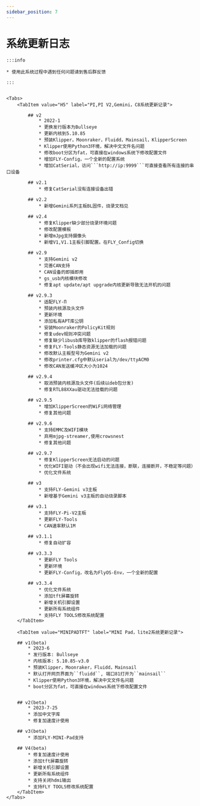 ```yaml
---
sidebar_position: 7
---
```



# 系统更新日志

    :::info

    * 使用此系统过程中遇到任何问题请到售后群反馈
    
    :::


    <Tabs>
        <TabItem value="H5" label="PI,PI V2,Gemini，C8系统更新记录">

            ## v2
                * 2022-1
                * 更换发行版本为Bullseye
                * 更新内核到5.10.85
                * 预装Klipper，Moonraker，Fluidd，Mainsail，KlipperScreen
                * Klipper使用Python3环境，解决中文文件名问题
                * 修改boot分区为fat，可直接在windows系统下修改配置文件
                * 增加FLY-Config，一个全新的配置系统
                * 增加CatSerial，访问```http://ip:9999```可直接查看所有连接的串口设备

            ## v2.1
                * 修复CatSerial没有连接设备出错

            ## v2.2
                * 新增Gemini系列主板BL固件，烧录文档见

            ## v2.4
                * 修复Klipper缺少部分烧录环境问题
                * 修改配置模板
                * 新增mJpg支持摄像头
                * 新增V1,V1.1主板引脚配置。在FLY_Config切换

            ## v2.9
                * 支持Gemini v2
                * 完善CAN支持
                * CAN设备的即插即用
                * gs_usb内核模块修改
                * 修复apt update/apt upgrade内核更新导致无法开机的问题

            ## v2.9.3
                * 适配FLY-Π
                * 预装内核源及头文件
                * 更新环境
                * 添加私有APT库公钥
                * 安装Moonraker的PolicyKit规则
                * 修复udev规则冲突问题
                * 修复缺少libusb库导致klipper的flash报错问题
                * 修复FLY-Tools静态资源无法加载的问题
                * 修改默认主板型号为Gemini v2
                * 修改printer.cfg中默认serial为/dev/ttyACM0
                * 修改CAN发送缓冲区大小为1024

            ## v2.9.4
                * 取消预装内核源及头文件(后续以deb包分发)
                * 修复RTL88XXau驱动无法挂载的问题

            ## v2.9.5
                * 增加KlipperScreen的WiFi网络管理
                * 修复其他问题

            ## v2.9.6
                * 支持EMMC及WIFI模块
                * 弃用mjpg-streamer,使用crowsnest
                * 修复其他问题

            ## v2.9.7
                * 修复KlipperScreen无法启动的问题
                * 优化WIFI驱动（不会出现wifi无法连接，断联，连接断开，不稳定等问题）
                * 优化文件系统

            ## v3
                * 支持FLY-Gemini v3主板
                * 新增基于Gemini v3主板的自动烧录脚本

            ## v3.1
                * 支持FLY-Pi-V2主板
                * 更新FLY-Tools
                * CAN速率默认1M

            ## v3.1.1
                * 修复自动扩容

            ## v3.3.3
                * 更新FLY Tools
                * 更新环境
                * 更新FLY-Config，改名为FlyOS-Env，一个全新的配置

            ## v3.3.4
                * 优化文件系统
                * 添加tft屏幕旋转
                * 新增关机引脚设置
                * 更新所有系统组件
                * 支持FLY TOOLS修改系统配置
        </TabItem>

        <TabItem value="MINIPADTFT" label="MINI Pad，lite2系统更新记录">

        ## v1(beta)
            * 2023-6
            * 发行版本: Bullseye
            * 内核版本: 5.10.85-v3.0
            * 预装Klipper，Moonraker，Fluidd，Mainsail
            * 默认打开网页界面为``fluidd``, 端口81打开为``mainsail``
            * Klipper使用Python3环境，解决中文文件名问题
            * boot分区为fat，可直接在windows系统下修改配置文件


        ## v2(beta)
            * 2023-7-25
            * 添加中文字库
            * 修复加速度计使用

        ## v3(beta)
            * 添加FLY-MINI-Pad支持

        ## V4(beta)
            * 修复加速度计使用
            * 添加tft屏幕旋转
            * 新增关机引脚设置
            * 更新所有系统组件
            * 支持关闭hdmi输出
            * 支持FLY TOOLS修改系统配置
        </TabItem>
    </Tabs>